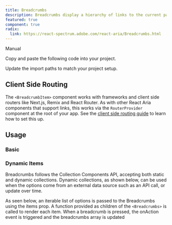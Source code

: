 ```yaml
---
title: Breadcrumbs
description: Breadcrumbs display a hierarchy of links to the current page or resource in an application.
featured: true
component: true
radix:
  link: https://react-spectrum.adobe.com/react-aria/Breadcrumbs.html
---
```


<ComponentPreview name="breadcrumbs-demo" />

<Tabs defaultValue="manual">

<TabsList>
  <TabsTrigger value="manual">Manual</TabsTrigger>
</TabsList>

<TabsContent value="manual">

<Steps>

<Step>Copy and paste the following code into your project.</Step>

<ComponentSource name="breadcrumbs" />

<Step>Update the import paths to match your project setup.</Step>

</Steps>

</TabsContent>

</Tabs>

## Client Side Routing

The `<BreadcrumbItem>` component works with frameworks and client side routers like Next.js, Remix and React Router.
As with other React Aria components that support links, this works via the `RouterProvider` component at the root of your app.
See the [client side routing guide](https://react-spectrum.adobe.com/react-aria/routing.html) to learn how to set this up.

## Usage

### Basic

<ComponentPreview name="breadcrumbs-demo" />

### Dynamic Items

Breadcrumbs follows the Collection Components API, accepting both static and dynamic collections.
Dynamic collections, as shown below, can be used when the options come from an external data source such as an API call, or update over time.

As seen below, an iterable list of options is passed to the Breadcrumbs using the items prop.
A function provided as children of the `<Breadcrumbs>` is called to render each item.
When a breadcrumb is pressed, the onAction event is triggered and the breadcrumbs array is updated

<ComponentPreview name="breadcrumbs-items" />
